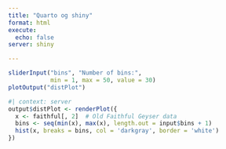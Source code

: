 ```yaml
---
title: "Quarto og shiny"
format: html
execute: 
  echo: false 
server: shiny

---
```


```r
sliderInput("bins", "Number of bins:", 
            min = 1, max = 50, value = 30)
plotOutput("distPlot")


```


```r
#| context: server
output$distPlot <- renderPlot({
  x <- faithful[, 2]  # Old Faithful Geyser data
  bins <- seq(min(x), max(x), length.out = input$bins + 1)
  hist(x, breaks = bins, col = 'darkgray', border = 'white')
})
```